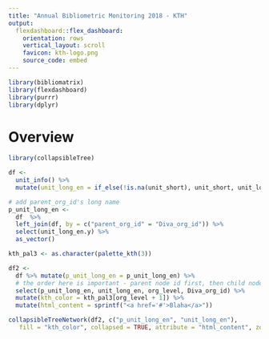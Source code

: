 ```yaml
---
title: "Annual Bibliometric Monitoring 2018 - KTH"
output: 
  flexdashboard::flex_dashboard:
    orientation: rows
    vertical_layout: scroll
    favicon: kth-logo.png
    source_code: embed
---
```


```r
library(bibliomatrix)
library(flexdashboard)
library(purrr)
library(dplyr)

```

Overview
===========================


```r
library(collapsibleTree)

df <- 
  unit_info() %>% 
  mutate(unit_long_en = if_else(!is.na(unit_short), unit_short, unit_long_en))

# add parent_org_id's long name
p_unit_long_en <- 
  df  %>%
  left_join(df, by = c("parent_org_id" = "Diva_org_id")) %>%
  select(unit_long_en.y) %>%
  as_vector()

kth_pal3 <- as.character(palette_kth(3))

df2 <- 
  df %>% mutate(p_unit_long_en = p_unit_long_en) %>%
  # the order here is important - parent node id first, then child node id
  select(p_unit_long_en, unit_long_en, org_level, Diva_org_id) %>%
  mutate(kth_color = kth_pal3[org_level + 1]) %>%
  mutate(html_content = sprintf("<a href='#'>Blaha</a>"))

collapsibleTreeNetwork(df2, c("p_unit_long_en", "unit_long_en"), 
   fill = "kth_color", collapsed = TRUE, attribute = "html_content", zoomable = FALSE)

```
